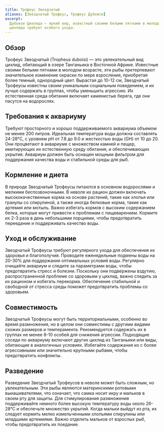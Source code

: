 ```yaml
---
title: Трофеус Звездчатый
aliases: [Звездчатый Трофеус, Трофеус Дубоиси]
excerpt:
  Дубоизи Цихлида — яркий вид, известный своими белыми пятнами в молодом возрасте. Родом из озера Танганьика, эта
  цихлида требует особого ухода.
---
```


## Обзор

Трофеус Звездчатый (Tropheus duboisi) — это увлекательный вид цихлид, обитающий в озере Танганьика в Восточной Африке.
Известные своими белыми пятнами в молодом возрасте, эти рыбы претерпевают значительное изменение окраски по мере
взросления, приобретая более темный, однородный цвет. Вырастая до 10-12 см, Звездчатый Трофеусы известны своим
уникальным социальным поведением, и их лучше содержать в группах, чтобы уменьшить агрессию. Их естественная среда
обитания включает каменистые берега, где они пасутся на водорослях.

## Требования к аквариуму

Требуют просторного и хорошо поддерживаемого аквариума объемом не менее 200 литров. Идеальная температура воды должна
составлять 24-28°C, с уровнем pH от 7.8 до 9.0 и жесткостью воды (GH) от 10 до 20. Они процветают в аквариуме с
множеством камней и пещер, имитирующих их естественную среду обитания, и обеспечивающих укрытия. Аквариум должен быть
оснащен мощным фильтром для поддержания качества воды и стабильной среды для рыб.

## Кормление и диета

В природе Звездчатый Трофеусы питаются в основном водорослями и мелкими беспозвоночными. В неволе их рацион должен
включать высококачественные корма на основе растений, такие как хлопья или гранулы со спирулиной, а также иногда
белковые корма, такие как артемия или мотыль. Важно избегать кормов с высоким содержанием белка, которые могут привести
к проблемам с пищеварением. Кормите их 2-3 раза в день небольшими порциями, чтобы предотвратить переедание и
поддерживать качество воды.

## Уход и обслуживание

Звездчатый Трофеусы требуют регулярного ухода для обеспечения их здоровья и благополучия. Проводите еженедельные подмены
воды на 20-30% для поддержания оптимальных условий воды. Регулярно очищайте аквариум и следите за параметрами воды,
чтобы предотвратить стресс и болезни. Поскольку они подвержены вздутию, распространенной проблеме со здоровьем у цихлид,
важно следить за их рационом и избегать перекорма. Обеспечение стабильной и свободной от стресса среды поможет
предотвратить проблемы со здоровьем.

## Совместимость

Звездчатый Трофеусы могут быть территориальными, особенно во время размножения, но в целом они совместимы с другими
видами схожих размеров и темперамента. Рекомендуется содержать их в группах не менее 8-10 особей для снижения агрессии.
Подходящие соседи по аквариуму включают других цихлид из Танганьики или виды, обитающие в аналогичных условиях.
Избегайте содержания их с более агрессивными или значительно крупными рыбами, чтобы предотвратить конфликты.

## Разведение

Разведение Звездчатый Трофеусов в неволе может быть сложным, но увлекательным. Эти рыбы являются материнскими ротовыми
вынашивателями, что означает, что самка носит икру и мальков в своем рту для защиты. Для стимулирования размножения
поддерживайте немного более высокую температуру воды около 26-28°C и обеспечьте множество укрытий. Когда мальки выйдут
из рта, их следует кормить мелко измельченными хлопьями спирулины или младшими артемиями. Важно отделить мальков от
взрослых рыб, чтобы предотвратить их поедание.
